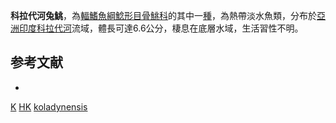 {{Speciesbox
| taxon = Hara koladynensis
| binomial_authority = [[Anganthoibi|Anganthoibi]] & [[Vishwanath|Vishwanath]], 2009
| status = DD
| status_system = IUCN3.1
}}
'''科拉代河兔鮡'''，為[[輻鰭魚綱|輻鰭魚綱]][[鯰形目|鯰形目]][[骨鮡科|骨鮡科]]的其中一[[種|種]]，為熱帶淡水魚類，分布於[[亞洲|亞洲]][[印度|印度]][[科拉代河|科拉代河]]流域，體長可達6.6公分，棲息在底層水域，生活習性不明。

==参考文献==
*{{FishBase_species|genus=Hara|species=koladynensis|year=2015|month=3}}

{{Taxonbar}}
[[Category:2009年描述的鱼类|K]]
[[Category:IUCN红色名录数据缺乏物种|HK]]
[[Category:兔鮡屬|koladynensis]]